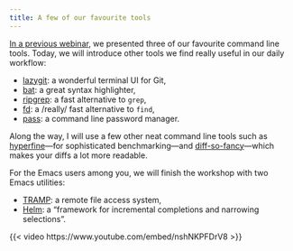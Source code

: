 ```yaml
---
title: A few of our favourite tools
---
```


:::{.def}

[In a previous webinar](/bash/tools1.qmd), we presented three of our favourite command line tools. Today, we will introduce other tools we find really useful in our daily workflow:

- [lazygit](https://github.com/jesseduffield/lazygit): a wonderful terminal UI for Git,
- [bat](https://github.com/sharkdp/bat): a great syntax highlighter,
- [ripgrep](https://github.com/BurntSushi/ripgrep): a fast alternative to `grep`,
- [fd](https://github.com/sharkdp/fd): a /really/ fast alternative to `find`,
- [pass](https://www.passwordstore.org/): a command line password manager.

Along the way, I will use a few other neat command line tools such as [hyperfine](https://github.com/sharkdp/hyperfine)—for sophisticated benchmarking—and [diff-so-fancy](https://github.com/so-fancy/diff-so-fancy)—which makes your diffs a lot more readable.

For the Emacs users among you, we will finish the workshop with two Emacs utilities:

- [TRAMP](https://www.emacswiki.org/emacs/TrampMode): a remote file access system,
- [Helm](https://github.com/emacs-helm/helm): a "framework for incremental completions and narrowing selections".

:::

{{< video https://www.youtube.com/embed/nshNKPFDrV8 >}}

<br>
<script src="https://giscus.app/client.js"
data-repo="WestDRI/arc-training"
data-repo-id="R_kgDOIk69QA"
data-category-id="DIC_kwDOIk69QM4CS9oA"
data-mapping="url"
data-strict="1"
data-reactions-enabled="0"
data-emit-metadata="0"
data-input-position="bottom"
data-theme="preferred_color_scheme"
data-lang="en"
crossorigin="anonymous"
async>
</script>
